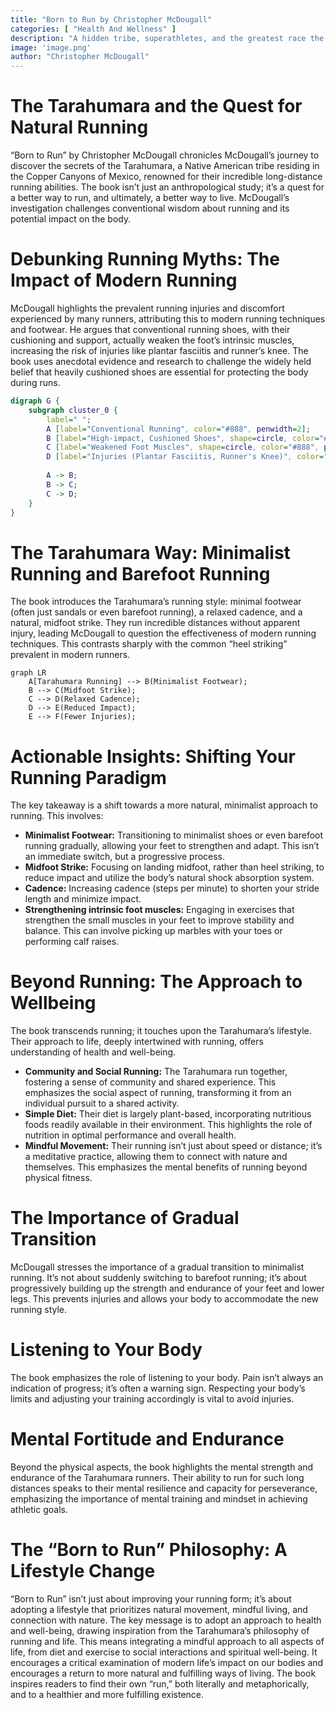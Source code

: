 ```yaml
---
title: "Born to Run by Christopher McDougall"
categories: [ "Health And Wellness" ]
description: "A hidden tribe, superathletes, and the greatest race the world has never seen"
image: 'image.png'
author: "Christopher McDougall"
---
```

# The Tarahumara and the Quest for Natural Running

"Born to Run" by Christopher McDougall chronicles McDougall's journey to discover the secrets of the Tarahumara, a Native American tribe residing in the Copper Canyons of Mexico, renowned for their incredible long-distance running abilities.  The book isn't just an anthropological study; it's a quest for a better way to run, and ultimately, a better way to live. McDougall's investigation challenges conventional wisdom about running and its potential impact on the body.

# Debunking Running Myths: The Impact of Modern Running

McDougall highlights the prevalent running injuries and discomfort experienced by many runners, attributing this to modern running techniques and footwear.  He argues that conventional running shoes, with their cushioning and support, actually weaken the foot's intrinsic muscles, increasing the risk of injuries like plantar fasciitis and runner's knee.  The book uses anecdotal evidence and research to challenge the widely held belief that heavily cushioned shoes are essential for protecting the body during runs.

```dot
digraph G {
    subgraph cluster_0 {
        label=" ";
        A [label="Conventional Running", color="#888", penwidth=2];
        B [label="High-impact, Cushioned Shoes", shape=circle, color="#888", penwidth=2];
        C [label="Weakened Foot Muscles", shape=circle, color="#888", penwidth=2];
        D [label="Injuries (Plantar Fasciitis, Runner's Knee)", color="#888", penwidth=2];
        
        A -> B;
        B -> C;
        C -> D;
    }
}

```

# The Tarahumara Way: Minimalist Running and Barefoot Running

The book introduces the Tarahumara's running style: minimal footwear (often just sandals or even barefoot running), a relaxed cadence, and a natural, midfoot strike. They run incredible distances without apparent injury, leading McDougall to question the effectiveness of modern running techniques. This contrasts sharply with the common "heel striking" prevalent in modern runners.

```mermaid
graph LR
    A[Tarahumara Running] --> B(Minimalist Footwear);
    B --> C(Midfoot Strike);
    C --> D(Relaxed Cadence);
    D --> E(Reduced Impact);
    E --> F(Fewer Injuries);
```

#  Actionable Insights: Shifting Your Running Paradigm

The key takeaway is a shift towards a more natural, minimalist approach to running. This involves:

* **Minimalist Footwear:** Transitioning to minimalist shoes or even barefoot running gradually, allowing your feet to strengthen and adapt. This isn't an immediate switch, but a progressive process.
* **Midfoot Strike:** Focusing on landing midfoot, rather than heel striking, to reduce impact and utilize the body's natural shock absorption system.
* **Cadence:** Increasing cadence (steps per minute) to shorten your stride length and minimize impact.
* **Strengthening intrinsic foot muscles:** Engaging in exercises that strengthen the small muscles in your feet to improve stability and balance.  This can involve picking up marbles with your toes or performing calf raises.

# Beyond Running: The Approach to Wellbeing

The book transcends running; it touches upon the Tarahumara's lifestyle.  Their approach to life, deeply intertwined with running, offers understanding of health and well-being.

* **Community and Social Running:** The Tarahumara run together, fostering a sense of community and shared experience.  This emphasizes the social aspect of running, transforming it from an individual pursuit to a shared activity.
* **Simple Diet:** Their diet is largely plant-based, incorporating nutritious foods readily available in their environment. This highlights the role of nutrition in optimal performance and overall health.
* **Mindful Movement:** Their running isn't just about speed or distance; it's a meditative practice, allowing them to connect with nature and themselves.  This emphasizes the mental benefits of running beyond physical fitness.

#  The Importance of Gradual Transition

McDougall stresses the importance of a gradual transition to minimalist running. It's not about suddenly switching to barefoot running; it's about progressively building up the strength and endurance of your feet and lower legs. This prevents injuries and allows your body to accommodate the new running style.

#  Listening to Your Body

The book emphasizes the role of listening to your body. Pain isn't always an indication of progress; it's often a warning sign. Respecting your body's limits and adjusting your training accordingly is vital to avoid injuries.

#  Mental Fortitude and Endurance

Beyond the physical aspects, the book highlights the mental strength and endurance of the Tarahumara runners. Their ability to run for such long distances speaks to their mental resilience and capacity for perseverance, emphasizing the importance of mental training and mindset in achieving athletic goals.

#  The "Born to Run" Philosophy: A Lifestyle Change

"Born to Run" isn't just about improving your running form; it's about adopting a lifestyle that prioritizes natural movement, mindful living, and connection with nature.  The key message is to adopt an approach to health and well-being, drawing inspiration from the Tarahumara's philosophy of running and life.  This means integrating a mindful approach to all aspects of life, from diet and exercise to social interactions and spiritual well-being.  It encourages a critical examination of modern life's impact on our bodies and encourages a return to more natural and fulfilling ways of living.  The book inspires readers to find their own "run," both literally and metaphorically, and to a healthier and more fulfilling existence.

